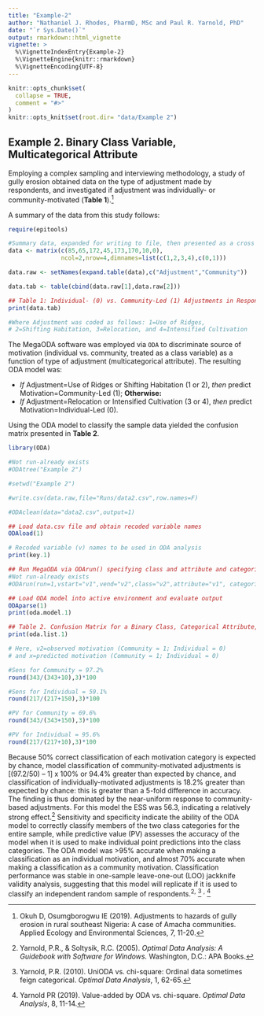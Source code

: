 ```yaml
---
title: "Example-2"
author: "Nathaniel J. Rhodes, PharmD, MSc and Paul R. Yarnold, PhD"
date: "`r Sys.Date()`"
output: rmarkdown::html_vignette
vignette: >
  %\VignetteIndexEntry{Example-2}
  %\VignetteEngine{knitr::rmarkdown}
  %\VignetteEncoding{UTF-8}
---
```


```r
knitr::opts_chunk$set(
  collapse = TRUE,
  comment = "#>"
)
knitr::opts_knit$set(root.dir= "data/Example 2")
```

## Example 2. Binary Class Variable, Multicategorical Attribute

Employing a complex sampling and interviewing methodology, a study of gully erosion obtained data on the type of adjustment made by respondents, and investigated if adjustment was individually- or community-motivated (**Table 1**).^[Okuh D, Osumgborogwu IE (2019). Adjustments to hazards of gully erosion in rural southeast Nigeria: A case of Amacha communities. Applied Ecology and Environmental Sciences, 7, 11-20.]

A summary of the data from this study follows:
```r
require(epitools)

#Summary data, expanded for writing to file, then presented as a cross class table
data <- matrix(c(85,65,172,45,173,170,10,0),
               ncol=2,nrow=4,dimnames=list(c(1,2,3,4),c(0,1)))

data.raw <- setNames(expand.table(data),c("Adjustment","Community"))

data.tab <- table(cbind(data.raw[1],data.raw[2]))

## Table 1: Individual- (0) vs. Community-Led (1) Adjustments in Response to Gully Erosion
print(data.tab)

#Where Adjustment was coded as follows: 1=Use of Ridges,
# 2=Shifting Habitation, 3=Relocation, and 4=Intensified Cultivation

```

The MegaODA software was employed via `ODA` to discriminate source of motivation (individual vs. community, treated as a class variable) as a function of type of adjustment (multicategorical attribute). The resulting ODA model was:

- _If_ Adjustment=Use of Ridges or Shifting Habitation (1 or 2), _then_ predict Motivation=Community-Led (1); **Otherwise:**
- _If_ Adjustment=Relocation or Intensified Cultivation (3 or 4), _then_ predict Motivation=Individual-Led (0).

Using the ODA model to classify the sample data yielded the confusion matrix presented in **Table 2**.

```r
library(ODA)

#Not run-already exists
#ODAtree("Example 2")

#setwd("Example 2")

#write.csv(data.raw,file="Runs/data2.csv",row.names=F)

#ODAclean(data="data2.csv",output=1)

## Load data.csv file and obtain recoded variable names
ODAload(1)

# Recoded variable (v) names to be used in ODA analysis
print(key.1)

## Run MegaODA via ODArun() specifying class and attribute and categorical variables
#Not run-already exists
#ODArun(run=1,vstart="v1",vend="v2",class="v2",attribute="v1", categorical = "v1")

## Load ODA model into active environment and evaluate output
ODAparse(1) 
print(oda.model.1)

## Table 2. Confusion Matrix for a Binary Class, Categorical Attribute, ODA Model
print(oda.list.1)

# Here, v2=observed motivation (Community = 1; Individual = 0) 
# and x=predicted motivation (Community = 1; Individual = 0)

#Sens for Community = 97.2%
round(343/(343+10),3)*100

#Sens for Individual = 59.1%
round(217/(217+150),3)*100

#PV for Community = 69.6%
round(343/(343+150),3)*100

#PV for Individual = 95.6%
round(217/(217+10),3)*100
```

Because 50% correct classification of each motivation category is expected by chance, model classification of community-motivated adjustments is [(97.2/50) – 1] x 100% or 94.4% greater than expected by chance, and classification of individually-motivated adjustments is 18.2% greater than expected by chance: this is greater than a 5-fold difference in accuracy. The finding is thus dominated by the near-uniform response to community-based adjustments. For this model the ESS was 56.3, indicating a relatively strong effect.^[Yarnold, P.R., & Soltysik, R.C. (2005). _Optimal Data Analysis: A Guidebook with Software for Windows._ Washington, D.C.: APA Books.] Sensitivity and specificity indicate the ability of the ODA model to correctly classify members of the two class categories for the entire sample, while predictive value (PV) assesses the accuracy of the model when it is used to make individual point predictions into the class categories. The ODA model was >95% accurate when making a classification as an individual motivation, and almost 70% accurate when making a classification as a community motivation. Classification performance was stable in one-sample leave-one-out (LOO) jackknife validity analysis, suggesting that this model will replicate if it is used to classify an independent random sample of respondents.^2,^ ^[Yarnold, P.R. (2010). UniODA vs. chi-square: Ordinal data sometimes feign categorical. _Optimal Data Analysis_, 1, 62-65.] ^,^ ^[Yarnold PR (2019). Value-added by ODA vs. chi-square. _Optimal Data Analysis_, 8, 11-14.]


